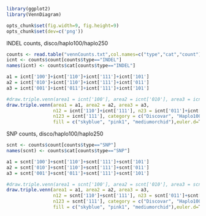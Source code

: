 ```r

library(ggplot2)
library(VennDiagram)

opts_chunk$set(fig.width=9, fig.height=9)
opts_chunk$set(dev=c('png'))

```

INDEL counts, disco/haplo100/haplo250
```r
counts <- read.table("vennCounts.txt",col.names=c("type","cat","count"),colClasses = c("character","character","integer"))
icnt <- counts$count[counts$type=="INDEL"]
names(icnt) <- counts$cat[counts$type=="INDEL"]

a1 = icnt['100']+icnt['110']+icnt['111']+icnt['101']
a2 = icnt['010']+icnt['110']+icnt['111']+icnt['011']
a3 = icnt['001']+icnt['011']+icnt['111']+icnt['101']

#draw.triple.venn(area1 = icnt['100'], area2 = icnt['010'], area3 = icnt['001'], 
draw.triple.venn(area1 = a1, area2 = a2, area3 = a3, 
                 n12 = icnt['110']+icnt['111'], n23 = icnt['011']+icnt['111'], n13 = icnt['101']+icnt['111'], 
                 n123 = icnt['111'], category = c("Discovar", "Haplo100bp", "Haplo250bp"), lty = "blank", 
                 fill = c("skyblue", "pink1", "mediumorchid"),euler.d=T,cex=2)

```

SNP counts, disco/haplo100/haplo250
```r
scnt <- counts$count[counts$type=="SNP"]
names(scnt) <- counts$cat[counts$type=="SNP"]

a1 = scnt['100']+scnt['110']+scnt['111']+scnt['101']
a2 = scnt['010']+scnt['110']+scnt['111']+scnt['011']
a3 = scnt['001']+scnt['011']+scnt['111']+scnt['101']

#draw.triple.venn(area1 = scnt['100'], area2 = scnt['010'], area3 = scnt['001'], 
draw.triple.venn(area1 = a1, area2 = a2, area3 = a3, 
                 n12 = scnt['110']+scnt['111'], n23 = scnt['011']+scnt['111'], n13 = scnt['101']+scnt['111'], 
                 n123 = scnt['111'], category = c("Discovar", "Haplo100bp", "Haplo250bp"), lty = "blank", 
                 fill = c("skyblue", "pink1", "mediumorchid"),euler.d=T,cex=2)

```